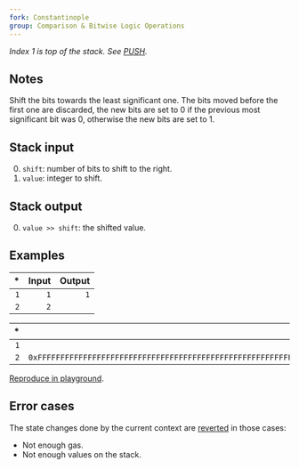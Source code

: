 ```yaml
---
fork: Constantinople
group: Comparison & Bitwise Logic Operations
---
```


_Index 1 is top of the stack. See [PUSH](/#60)._

## Notes

Shift the bits towards the least significant one. The bits moved before the first one are discarded, the new bits are set to 0 if the previous most significant bit was 0, otherwise the new bits are set to 1.

## Stack input

0. `shift`: number of bits to shift to the right.
1. `value`: integer to shift.

## Stack output

0. `value >> shift`: the shifted value.

## Examples

|  \* | Input | Output |
| --: | ----: | -----: |
| `1` |   `1` |    `1` |
| `2` |   `2` |        |

|  \* |                                                                Input |                                                               Output |
| --: | -------------------------------------------------------------------: | -------------------------------------------------------------------: |
| `1` |                                                                  `4` | `0xFFFFFFFFFFFFFFFFFFFFFFFFFFFFFFFFFFFFFFFFFFFFFFFFFFFFFFFFFFFFFFFF` |
| `2` | `0xFFFFFFFFFFFFFFFFFFFFFFFFFFFFFFFFFFFFFFFFFFFFFFFFFFFFFFFFFFFFFFF0` |                                                                      |

[Reproduce in playground](/playground?unit=Wei&codeType=Mnemonic&code='y1z2z1twwy2v32%200xuuu0z4t'~FFFFFFFzv1%20y%2F%2F%20Example%20w%5CnvwPUSHu~~~twSAR%01tuvwyz~_).

## Error cases

The state changes done by the current context are [reverted](#FD) in those cases:

- Not enough gas.
- Not enough values on the stack.

